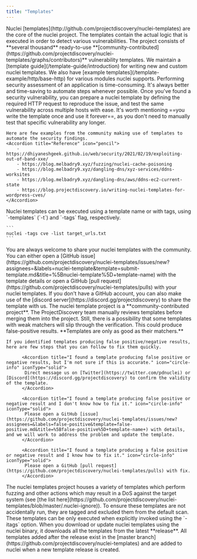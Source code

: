 ```yaml
---
title: "Templates"
---
```


<AccordionGroup>
  <Accordion title="What are nuclei templates?" icon="circle-info" iconType="solid">
    Nuclei [templates](http://github.com/projectdiscovery/nuclei-templates) are the core of the nuclei project. The templates contain the actual logic that is executed in order to detect various vulnerabilities. The project consists of **several thousand** ready-to-use **[community-contributed](https://github.com/projectdiscovery/nuclei-templates/graphs/contributors)** vulnerability templates.
  </Accordion>

  <Accordion title="How can I write nuclei templates?" icon="circle-info" iconType="solid">
    We maintain a [template guide](/template-guide/introduction) for writing new and custom nuclei templates. We also have [example templates](/template-example/http/base-http) for various modules nuclei supports.

  </Accordion>

  <Accordion title="Is writing nuclei templates useful?" icon="fire-flame-curved" iconType="solid">
    Performing security assessment of an application is time-consuming. It's always better and time-saving to automate steps whenever possible. Once you've found a security vulnerability, you can prepare a nuclei template by defining the required HTTP request to reproduce the issue, and test the same vulnerability across multiple hosts with ease. It's worth mentioning ==you write the template once and use it forever==, as you don't need to manually test that specific vulnerability any longer.

	Here are few examples from the community making use of templates to automate the security findings.
    <Accordion title="Reference" icon="pencil">
        - https://dhiyaneshgeek.github.io/web/security/2021/02/19/exploiting-out-of-band-xxe/
		- https://blog.melbadry9.xyz/fuzzing/nuclei-cache-poisoning
		- https://blog.melbadry9.xyz/dangling-dns/xyz-services/ddns-worksites
		- https://blog.melbadry9.xyz/dangling-dns/aws/ddns-ec2-current-state
		- https://blog.projectdiscovery.io/writing-nuclei-templates-for-wordpress-cves/
    </Accordion>

  </Accordion>

  <Accordion title="How do I run nuclei templates?" icon="circle-info" iconType="solid">
    Nuclei templates can be executed using a template name or with tags, using `-templates` (`-t`) and `-tags` flag, respectively.

	```
	nuclei -tags cve -list target_urls.txt
	```
  </Accordion>
  
  <Accordion title="I want to contribute nuclei templates! 😁" icon="circle-info" iconType="solid">
   You are always welcome to share your nuclei templates with the community. You can either open a [GitHub issue](https://github.com/projectdiscovery/nuclei-templates/issues/new?assignees=&labels=nuclei-template&template=submit-template.md&title=%5Bnuclei-template%5D+template-name) with the template details or open a GitHub [pull request](https://github.com/projectdiscovery/nuclei-templates/pulls) with your nuclei templates. If you don't have a GitHub account, you can also make use of the [discord server](https://discord.gg/projectdiscovery) to share the template with us.
  </Accordion>


  <Accordion title="I'm getting false-positive results!" icon="triangle-exclamation" iconType="solid">
    The nuclei template project is a **community-contributed project**. The ProjectDiscovery team manually reviews templates before merging them into the project. Still, there is a possibility that some templates with weak matchers will slip through the verification. This could produce false-positive results. **Templates are only as good as their matchers.**

	If you identified templates producing false positive/negative results, here are few steps that you can follow to fix them quickly.

          <Accordion title="I found a template producing false positive or negative results, but I'm not sure if this is accurate." icon="circle-info" iconType="solid">
           Direct message us on [Twitter](https://twitter.com/pdnuclei) or [Discord](https://discord.gg/projectdiscovery) to confirm the validity of the template.
          </Accordion>  

          <Accordion title="I found a template producing false positive or negative result and I don't know how to fix it." icon="circle-info" iconType="solid">
           Please open a GitHub [issue](https://github.com/projectdiscovery/nuclei-templates/issues/new?assignees=&labels=false-positive&template=false-positive.md&title=%5Bfalse-positive%5D+template-name+) with details, and we will work to address the problem and update the template.
          </Accordion>  

          <Accordion title="I found a template producing a false positive or negative result and I know how to fix it." icon="circle-info" iconType="solid">
           Please open a GitHub [pull request](https://github.com/projectdiscovery/nuclei-templates/pulls) with fix.
          </Accordion>  

  </Accordion>

  <Accordion title="I'm not able to run all templates!" icon="triangle-exclamation" iconType="solid">
    The nuclei templates project houses a variety of templates which perform fuzzing and other actions which may result in a DoS against the target system (see [the list here](https://github.com/projectdiscovery/nuclei-templates/blob/master/.nuclei-ignore)). To ensure  these templates are not accidentally run, they are tagged and excluded them from the default scan. These templates can be only executed when explicitly invoked using the `-itags` option.

  </Accordion>

   <Accordion title="Templates exist on GitHub but are not running with nuclei?" icon="triangle-exclamation" iconType="solid">
    When you download or update nuclei templates using the nuclei binary, it downloads all the templates from the latest **release**. All templates added after the release exist in the [master branch](https://github.com/projectdiscovery/nuclei-templates) and are added to nuclei when a new template release is created.
  </Accordion>

</AccordionGroup>
